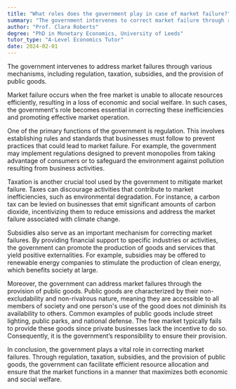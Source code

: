 ```yaml
---
title: "What roles does the government play in case of market failure?"
summary: "The government intervenes to correct market failure through regulation, taxation, subsidies, and provision of public goods."
author: "Prof. Clara Roberts"
degree: "PhD in Monetary Economics, University of Leeds"
tutor_type: "A-Level Economics Tutor"
date: 2024-02-01
---
```


The government intervenes to address market failures through various mechanisms, including regulation, taxation, subsidies, and the provision of public goods.

Market failure occurs when the free market is unable to allocate resources efficiently, resulting in a loss of economic and social welfare. In such cases, the government's role becomes essential in correcting these inefficiencies and promoting effective market operation.

One of the primary functions of the government is regulation. This involves establishing rules and standards that businesses must follow to prevent practices that could lead to market failure. For example, the government may implement regulations designed to prevent monopolies from taking advantage of consumers or to safeguard the environment against pollution resulting from business activities.

Taxation is another crucial tool used by the government to mitigate market failure. Taxes can discourage activities that contribute to market inefficiencies, such as environmental degradation. For instance, a carbon tax can be levied on businesses that emit significant amounts of carbon dioxide, incentivizing them to reduce emissions and address the market failure associated with climate change.

Subsidies also serve as an important mechanism for correcting market failures. By providing financial support to specific industries or activities, the government can promote the production of goods and services that yield positive externalities. For example, subsidies may be offered to renewable energy companies to stimulate the production of clean energy, which benefits society at large.

Moreover, the government can address market failures through the provision of public goods. Public goods are characterized by their non-excludability and non-rivalrous nature, meaning they are accessible to all members of society and one person's use of the good does not diminish its availability to others. Common examples of public goods include street lighting, public parks, and national defense. The free market typically fails to provide these goods since private businesses lack the incentive to do so. Consequently, it is the government’s responsibility to ensure their provision.

In conclusion, the government plays a vital role in correcting market failures. Through regulation, taxation, subsidies, and the provision of public goods, the government can facilitate efficient resource allocation and ensure that the market functions in a manner that maximizes both economic and social welfare.
    